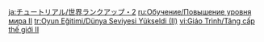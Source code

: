 {{Tutorial
|title    = World Level Increase (II)
|subtitle = Important Message
|type     = System
|icon     = Icon Tutorial Important.png
|about    = World Level
|image1   = Tutorial System World Level Increase (II).png
|text1    = When your {{Color|help|World Level}} increases, you will gain more bountiful treasures. But the opponents roaming the world will also grow stronger...
|sort     = 4002
}}
<noinclude>
<!-- interwikis -->
[[ja:チュートリアル/世界ランクアップ・2]]
[[ru:Обучение/Повышение уровня мира II]]
[[tr:Oyun Eğitimi/Dünya Seviyesi Yükseldi (II)]]
[[vi:Giáo Trình/Tăng cấp thế giới II]]
</noinclude>